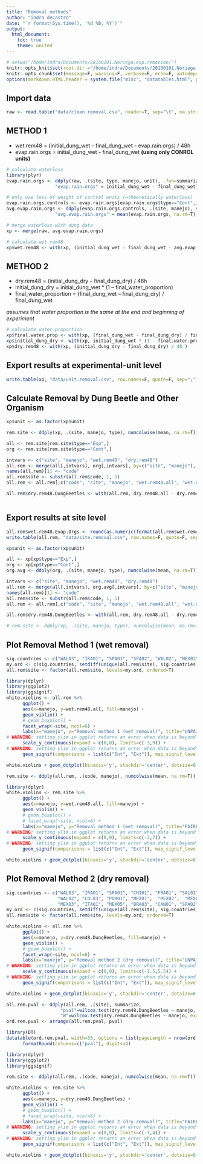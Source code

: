 ```yaml
---
title: "Removal methods"
author: "indra deCastro"
date: "`r format(Sys.time(), '%d %B, %Y')`"
output:
  html_document:
    toc: true
    theme: united
---
```

      
<style type="text/css">
      .table {
            width: 40%;
      }
</style>
      
```r
# setwd("/home/indra/Documents/20160101.Noriega.exp.remocion/")
knitr::opts_knit$set(root.dir ="/home/indra/Documents/20160101.Noriega.exp.remocion/", message=F, warning=F, verbose=F, comment=F)
knitr::opts_chunk$set(message=F, warning=F, verbose=F, echo=F, autodep=T, cache=T, fig.width=10)
options(markdown.HTML.header = system.file("misc", "datatables.html", package = "knitr"))
```

## Import data
```r
raw <- read.table("data/clean.removal.csv", header=T, sep="\t", na.strings=c("-", "N/A", "NA"))
```

## METHOD 1

- wet.rem48 = (initial_dung_wet - final_dung_wet - evap.rain.orgs) / 48h
- evap.rain.orgs = initial_dung_wet - final_dung_wet **(using only CONROL units)**
```r
# calculate waterloss
library(plyr)
evap.rain.orgs <- ddply(raw, .(site, type, manejo, unit), .fun=summarize, 
                  "evap.rain.orgs" = initial_dung_wet - final_dung_wet)

# only use loss of weight of control units (=theoretically waterloss)
evap.rain.orgs.controls <- evap.rain.orgs[evap.rain.orgs$type=="Cont",]
avg.evap.rain.orgs <- ddply(evap.rain.orgs.controls, .(site, manejo), summarise,
                  "avg.evap.rain.orgs" = mean(evap.rain.orgs, na.rm=T))

# merge waterloss with dung data
xp <- merge(raw, avg.evap.rain.orgs)

# calculate wet.rem48
xp$wet.rem48 <- with(xp, (initial_dung_wet - final_dung_wet - avg.evap.rain.orgs) / 48)
```

## METHOD 2
- dry.rem48 = (initial_dung_dry – final_dung_dry) / 48h
- initial_dung_dry =  initial_dung_wet * (1 – final_water_proportion)
- final_water_proportion = (final_dung_wet – final_dung_dry) / final_dung_wet  

*assumes that water proportion is the same at the end and beginning of experiment*
```r
# calculate water.proportion
xp$final.water.prop <- with(xp, (final_dung_wet - final_dung_dry) / final_dung_wet)
xp$initial_dung_dry <- with(xp, initial_dung_wet * (1 - final.water.prop)) # assumes that water proportion is the same at the end and beginning of experiment
xp$dry.rem48 <- with(xp, (initial_dung_dry - final_dung_dry) / 48 )
```

## Export results at experimental-unit level
```r
write.table(xp, "data/unit.removal.csv", row.names=F, quote=F, sep=";")
```


## Calculate Removal by Dung Beetle and Other Organism
```r
xp$unit <- as.factor(xp$unit)

rem.site <- ddply(xp, .(site, manejo, type), numcolwise(mean, na.rm=T))

all <- rem.site[rem.site$type=="Exp",]
org <- rem.site[rem.site$type=="Cont",]
```

```r
intvars <- c("site", "manejo", "wet.rem48", "dry.rem48")
all.rem <- merge(all[,intvars], org[,intvars], by=c("site", "manejo"), suffixes=c(".all", ".nonBeetle"))
names(all.rem)[1] <- "code"
all.rem$site <- substr(all.rem$code, 1, 5)
all.rem <- all.rem[,c("code", "site", "manejo", "wet.rem48.all", "wet.rem48.nonBeetle", "dry.rem48.all", "dry.rem48.nonBeetle")]

all.rem$dry.rem48.DungBeetles <- with(all.rem, dry.rem48.all - dry.rem48.nonBeetle)
```

<!-- ## METHOD 3 -->
<!-- (combination of METHOD 1 & 2)   -->

<!-- - dry2.rem48 = (initial_dung_wet - final_dung_wet - total_nonbeetle_loss) / 48h -->
<!-- - total_nonbeetle_loss = initial_dung_wet – final_dung_dry **(using only CONROL units)** -->

```r

```


## Export results at site level
```r
all.rem$wet.rem48.Evap.Orgs <- round(as.numeric(format(all.rem$wet.rem48.Evap.Orgs, scientific = FALSE)), 4)
write.table(all.rem, "data/site.removal.csv", row.names=F, quote=F, sep=";")
```





```r
xp$unit <- as.factor(xp$unit)

all <- xp[xp$type=="Exp",]
org <- xp[xp$type=="Cont",]
org.avg <- ddply(org, .(site, manejo, type), numcolwise(mean, na.rm=T))

intvars <- c("site", "manejo", "wet.rem48", "dry.rem48")
all.rem <- merge(all[,intvars], org.avg[,intvars], by=c("site", "manejo"), suffixes=c(".all", ".nonBeetle"))
names(all.rem)[1] <- "code"
all.rem$site <- substr(all.rem$code, 1, 5)
all.rem <- all.rem[,c("code", "site", "manejo", "wet.rem48.all", "wet.rem48.nonBeetle", "dry.rem48.all", "dry.rem48.nonBeetle")]

all.rem$dry.rem48.DungBeetles <- with(all.rem, dry.rem48.all - dry.rem48.nonBeetle)

# rem.site <- ddply(xp, .(site, manejo, type), numcolwise(mean, na.rm=T))
```

## Plot Removal Method 1 (wet removal)
```r
sig.countries <- c("WAL03", "IRA01", "SPA01", "SPA02", "WAL02", "MEX03", "COL03", "ITA01", "CHI01", "POR01", "MEX01", "MEX02", "MEX06", "SAL01", "MEX05", "MEX04", "FRA01", "AUS02", "BRA03", "CAN01")
my.ord <- c(sig.countries, setdiff(unique(all.rem$site), sig.countries))
all.rem$site <- factor(all.rem$site, levels=my.ord, ordered=T)

library(dplyr)
library(ggplot2)
library(ggsignif)
white.violins <- all.rem %>% 
      ggplot() +
      aes(x=manejo, y=wet.rem48.all, fill=manejo) +
      geom_violin() +
      # geom_boxplot() + 
      facet_wrap(~site, ncol=6) +
      labs(x="manejo", y="Removal method 1 (wet removal)", title="UNPAIRED comparison") +
# WARNING: setting ylim in ggplot returns an error when data is beyond those limits
      scale_y_continuous(expand = c(0,0), limits=c(-3,9)) +
# WARNING: setting ylim in ggplot returns an error when data is beyond those limits
      geom_signif(comparisons = list(c("Int", "Ext")), map_signif_level=T, test="wilcox.test", test.args=list(exact=F, paired=F))

white.violins + geom_dotplot(binaxis='y', stackdir='center', dotsize=0.5)
```

<!-- ## Paired comparison -->
```r
rem.site <- ddply(all.rem, .(code, manejo), numcolwise(mean, na.rm=T))

library(dplyr)
white.violins <- rem.site %>% 
      ggplot() +
      aes(x=manejo, y=wet.rem48.all, fill=manejo) +
      geom_violin() +
      # geom_boxplot() + 
      # facet_wrap(~site, ncol=6) +
      labs(x="manejo", y="Removal method 1 (wet removal)", title="PAIRED comparison") +
# WARNING: setting ylim in ggplot returns an error when data is beyond those limits
      scale_y_continuous(expand = c(0,0), limits=c(-3,7)) +
# WARNING: setting ylim in ggplot returns an error when data is beyond those limits
      geom_signif(comparisons = list(c("Int", "Ext")), map_signif_level=T, test="wilcox.test", test.args=list(exact=F, paired=T))

white.violins + geom_dotplot(binaxis='y', stackdir='center', dotsize=0.5)
```


## Plot Removal Method 2 (dry removal)
```r
sig.countries <- c("WAL03", "IRA01", "SPA01", "CHI01", "FRA01", "SAL01",
                   "WAL02", "COL03", "POR01", "MEX01",  "MEX02",  "MEX06", "MEX04", "AUS02", "AUS01", "HUN01", "IND01",
                   "MEX03", "ITA01", "MEX05", "BRA03", "CAN01", "SPA02", "BRA01", "COL01", "ECU01", "WAL01")
my.ord <- c(sig.countries, setdiff(unique(all.rem$site), sig.countries))
all.rem$site <- factor(all.rem$site, levels=my.ord, ordered=T)

white.violins <- all.rem %>% 
      ggplot() +
      aes(x=manejo, y=dry.rem48.DungBeetles, fill=manejo) +
      geom_violin() +
      # geom_boxplot() + 
      facet_wrap(~site, ncol=6) +
      labs(x="manejo", y="Removal method 2 (dry removal)", title="UNPAIRED comparison") +
# WARNING: setting ylim in ggplot returns an error when data is beyond those limits
      scale_y_continuous(expand = c(0,0), limits=c(-1.5,5.5)) +
# WARNING: setting ylim in ggplot returns an error when data is beyond those limits
      geom_signif(comparisons = list(c("Int", "Ext")), map_signif_level=T, test="wilcox.test", test.args=list(exact=F, paired=F))

white.violins + geom_dotplot(binaxis='y', stackdir='center', dotsize=0.5)
```

```r
all.rem.pval <- ddply(all.rem, .(site), summarize,
                    "pval"=wilcox.test(dry.rem48.DungBeetles ~ manejo, exact=F, paired=F)$p.value,
                    "W"=wilcox.test(dry.rem48.DungBeetles ~ manejo, exact=F, paired=F)$statistic)
ord.rem.pval <- arrange(all.rem.pval, pval)

library(DT)
datatable(ord.rem.pval, width=35, options = list(pageLength = nrow(ord.rem.pval), dom="t")) %>%
      formatRound(columns=c("pval"), digits=4)
```

<!-- ## Paired comparison -->
```r
library(dplyr)
library(ggplot2)
library(ggsignif)

rem.site <- ddply(all.rem, .(code, manejo), numcolwise(mean, na.rm=T))

white.violins <- rem.site %>% 
      ggplot() +
      aes(x=manejo, y=dry.rem48.DungBeetles) +
      geom_violin() +
      # geom_boxplot() + 
      # facet_wrap(~site, ncol=6) +
      labs(x="manejo", y="Removal method 2 (dry removal)", title="PAIRED comparison") +
# WARNING: setting ylim in ggplot returns an error when data is beyond those limits
      scale_y_continuous(expand = c(0,0), limits=c(-1,4)) +
# WARNING: setting ylim in ggplot returns an error when data is beyond those limits
      geom_signif(comparisons = list(c("Int", "Ext")), map_signif_level=F, test="wilcox.test", test.args=list(exact=F, paired=T))

white.violins + geom_dotplot(binaxis='y', stackdir='center', dotsize=0.5)
```

